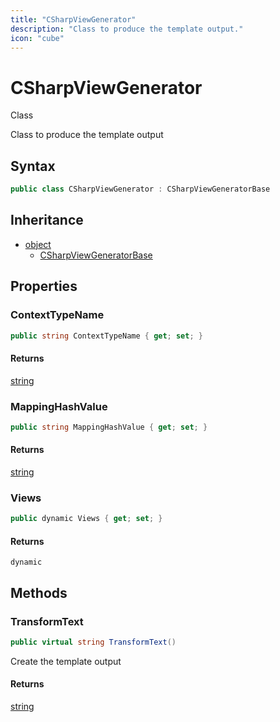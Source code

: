 ```yaml
---
title: "CSharpViewGenerator"
description: "Class to produce the template output."
icon: "cube"
---
```


# CSharpViewGenerator

<Badge variant="outline">Class</Badge>

Class to produce the template output

## Syntax

```csharp
public class CSharpViewGenerator : CSharpViewGeneratorBase
```

## Inheritance

- [object](https://learn.microsoft.com/dotnet/api/system.object)
  - [CSharpViewGeneratorBase](/api-reference/microsoft/dbcontextpackage/utilities/csharpviewgeneratorbase)

## Properties

### ContextTypeName

```csharp
public string ContextTypeName { get; set; }
```

#### Returns

[string](https://learn.microsoft.com/dotnet/api/system.string)

### MappingHashValue

```csharp
public string MappingHashValue { get; set; }
```

#### Returns

[string](https://learn.microsoft.com/dotnet/api/system.string)

### Views

```csharp
public dynamic Views { get; set; }
```

#### Returns

``dynamic``


## Methods

### TransformText

```csharp
public virtual string TransformText()
```

Create the template output

#### Returns

[string](https://learn.microsoft.com/dotnet/api/system.string)


